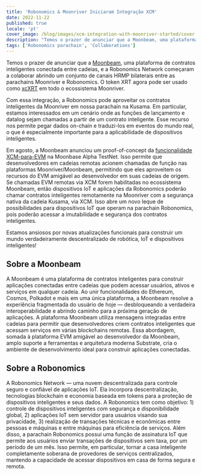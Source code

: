 ```yaml
---
title: 'Robonomics & Moonriver Iniciaram Integração XCM'
date: 2022-11-22
published: true
locale: 'pt'
cover_image: /blog/images/xcm-integration-with-moonriver-started/cover.jpg
description: "Temos o prazer de anunciar que a Moonbeam, uma plataforma de contratos inteligentes conectada entre cadeias, e a Robonomics Network começaram a colaborar abrindo um conjunto de canais HRMP bilaterais entre as parachains Moonriver e Robonomics."
tags: ['Robonomics parachain', 'Collaborations']
---
```


Temos o prazer de anunciar que a [Moonbeam](http://moonbeam.network/), uma plataforma de contratos inteligentes conectada entre cadeias, e a Robonomics Network começaram a colaborar abrindo um conjunto de canais HRMP bilaterais entre as parachains Moonriver e Robonomics. O token XRT agora pode ser usado como [xcXRT](https://moonbeam.network/announcements/moonriver-adds-cross-chain-capabilities-and-xcksm/) em todo o ecossistema Moonriver.

Com essa integração, a Robonomics pode aproveitar os contratos inteligentes da Moonriver em nossa parachain na Kusama. Em particular, estamos interessados em um cenário onde as funções de lançamento e datalog sejam chamadas a partir de um contrato inteligente. Esse recurso nos permite pegar dados on-chain e traduzi-los em eventos do mundo real, o que é especialmente importante para a aplicabilidade de dispositivos inteligentes.

Em agosto, a Moonbeam anunciou um proof-of-concept da [funcionalidade XCM-para-EVM](https://moonbeam.network/announcements/xcm-to-evm-functionality-moonbase-alpha/) na Moonbase Alpha TestNet. Isso permite que desenvolvedores em cadeias remotas acionem chamadas de função nas plataformas Moonriver/Moonbeam, permitindo que eles aproveitem os recursos do EVM amigável ao desenvolvedor em suas cadeias de origem. Se chamadas EVM remotas via XCM forem habilitadas no ecossistema Moonbeam, então dispositivos IoT e aplicações da Robonomics poderão chamar contratos inteligentes remotamente na Moonriver com a segurança nativa da cadeia Kusama, via XCM. Isso abre um novo leque de possibilidades para dispositivos IoT que operam na parachain Robonomics, pois poderão acessar a imutabilidade e segurança dos contratos inteligentes.

Estamos ansiosos por novas atualizações funcionais para construir um mundo verdadeiramente descentralizado de robótica, IoT e dispositivos inteligentes!

## Sobre a Moonbeam

A Moonbeam é uma plataforma de contratos inteligentes para construir aplicações conectadas entre cadeias que podem acessar usuários, ativos e serviços em qualquer cadeia. Ao unir funcionalidades do Ethereum, Cosmos, Polkadot e mais em uma única plataforma, a Moonbeam resolve a experiência fragmentada do usuário de hoje — desbloqueando a verdadeira interoperabilidade e abrindo caminho para a próxima geração de aplicações. A plataforma Moonbeam utiliza mensagens integradas entre cadeias para permitir que desenvolvedores criem contratos inteligentes que acessam serviços em várias blockchains remotas. Essa abordagem, somada à plataforma EVM amigável ao desenvolvedor da Moonbeam, amplo suporte a ferramentas e arquitetura moderna Substrate, cria o ambiente de desenvolvimento ideal para construir aplicações conectadas.

## Sobre a Robonomics

A Robonomics Network — uma nuvem descentralizada para controle seguro e confiável de aplicações IoT. Ela incorpora descentralização, tecnologias blockchain e economia baseada em tokens para a proteção de dispositivos inteligentes e seus dados. A Robonomics tem como objetivo: 1) controle de dispositivos inteligentes com segurança e disponibilidade global, 2) aplicações IoT sem servidor para usuários visando sua privacidade, 3) realização de transações técnicas e econômicas entre pessoas e máquinas e entre máquinas para eficiência de serviços. Além disso, a parachain Robonomics possui uma função de assinatura IoT que permite aos usuários enviar transações de dispositivos sem taxa, por um período de um mês. Isso permite, em particular, tornar a casa inteligente completamente soberana de provedores de serviços centralizados, mantendo a capacidade de acessar dispositivos em casa de forma segura e remota.